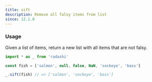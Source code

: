 ```yaml
---
title: sift
description: Remove all falsy items from list
since: 12.1.0
---
```


### Usage

Given a list of items, return a new list with all items that are not falsy.

```ts twoslash
import * as _ from 'radashi'

const fish = ['salmon', null, false, NaN, 'sockeye', 'bass']

_.sift(fish) // => ['salmon', 'sockeye', 'bass']
```
